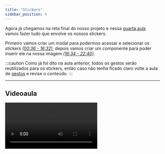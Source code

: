 ```yaml
---
title: "Stickers"
sidebar_position: 4
---
```


Agora já chegamos na reta final do nosso projeto e nessa [quarta aula](https://www.youtube.com/watch?v=kUURYy1aX6k&list=PLc77ERAwzB_3QUyGL9H6CByPMkFPNxUVJ&index=4) vamos fazer tudo que envolve os nossos stickers.

Primeiro vamos criar um modal para podermos acessar e selecionar os stickers [_(00:36 - 16:32)_](https://youtu.be/kUURYy1aX6k?list=PLc77ERAwzB_3QUyGL9H6CByPMkFPNxUVJ&t=36), depois vamos criar um componente para poder inserir ele na nossa imagem [_(16:34 - 22:40)_](https://youtu.be/kUURYy1aX6k?list=PLc77ERAwzB_3QUyGL9H6CByPMkFPNxUVJ&t=994).

:::caution
Como já foi dito na aula anterior, todos os gestos serão reutilizados para os stickers, então caso não tenha ficado claro volte a aula de [gestos](./gestos) e revise o conteúdo.
:::

---

## Videoaula

<video src="https://www.youtube.com/embed/kUURYy1aX6k?list=PLc77ERAwzB_3QUyGL9H6CByPMkFPNxUVJ" />

---

